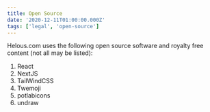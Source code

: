 ```yaml
---
title: Open Source
date: '2020-12-11T01:00:00.000Z'
tags: ['legal', 'open-source']
---
```

Helous.com uses the following open source software and royalty free
content (not all may be listed):

1. React
2. NextJS
3. TailWindCSS
4. Twemoji
5. potlabicons
6. undraw
